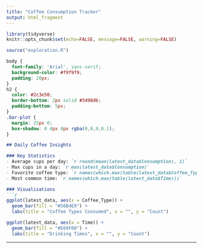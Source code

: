 ---
title: "Coffee Consumption Tracker"
output: html_fragment
---

```{r setup, include=FALSE}
library(tidyverse)
knitr::opts_chunk$set(echo=FALSE, message=FALSE, warning=FALSE)

source("exploration.R")

```

```{css}
body {
  font-family: 'Arial', sans-serif;
  background-color: #f9f9f9;
  padding: 20px;
}
h2 { 
  color: #2c3e50;
  border-bottom: 2px solid #3498db;
  padding-bottom: 5px;
}
.bar-plot { 
  margin: 25px 0; 
  box-shadow: 0 4px 8px rgba(0,0,0,0.1);
}
```

```markdown 
## Daily Coffee Insights

### Key Statistics
- Average cups per day: `r round(mean(latest_data$Consumption), 1)`  
- Max cups in a day: `r max(latest_data$Consumption)`  
- Favorite coffee type: `r names(which.max(table(latest_data$Coffee_Type)))`  
- Most common time: `r names(which.max(table(latest_data$Time)))`  

### Visualisations
```{r coffee-type-plot, fig.height=5}
ggplot(latest_data, aes(x = Coffee_Type)) +
  geom_bar(fill = "#56B4E9") +
  labs(title = "Coffee Types Consumed", x = "", y = "Count")
```

```{r}
ggplot(latest_data, aes(x = Time)) +
  geom_bar(fill = "#E69F00") +
  labs(title = "Drinking Times", x = "", y = "Count")

```
---
